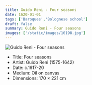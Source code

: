 ```yaml
---
title: Guido Reni - Four seasons
date: 1620-01-01
tags: ['Baroques','Bolognese school']
draft: false
summary: Guido Reni - Four seasons
images: ['/static/images/10198.jpg']
---
```


![Guido Reni - Four seasons](/static/images/10198.jpg)

* Title: Four seasons
* Artist: Guido Reni (1575-1642)
* Date: c.1617-20
* Medium: Oil on canvas
* Dimensions: 170 × 221 cm


